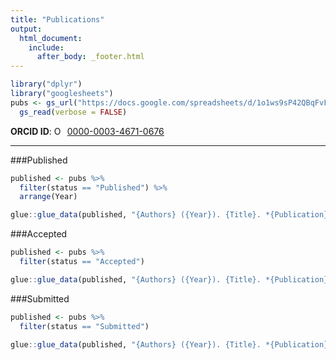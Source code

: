 ```yaml
---
title: "Publications"
output:
  html_document:
    include:
      after_body: _footer.html
---
```


``` r
library("dplyr")
library("googlesheets")
pubs <- gs_url("https://docs.google.com/spreadsheets/d/1o1ws9sP42QBqFvFP0wQcJ5Rk6l2ILaJrmhOdioMlVpY/edit#gid=0", verbose = FALSE) %>% 
  gs_read(verbose = FALSE)
```
**ORCID ID**:
<a href="https://orcid.org/0000-0003-4671-0676" target="orcid.widget" rel="noopener noreferrer" style="vertical-align:top;"><img src="https://orcid.org/sites/default/files/images/orcid_16x16.png" style="width:1em;margin-right:.5em;" alt="ORCID iD icon">0000-0003-4671-0676</a>

---

###Published

```r
published <- pubs %>%
  filter(status == "Published") %>%
  arrange(Year)

glue::glue_data(published, "{Authors} ({Year}). {Title}. *{Publication}, {Volume}*({Number}), {Pages}. <br><br>")
```


###Accepted

```r
published <- pubs %>%
  filter(status == "Accepted")

glue::glue_data(published, "{Authors} ({Year}). {Title}. *{Publication}*. <br><br>")
```

###Submitted

```r
published <- pubs %>%
  filter(status == "Submitted")

glue::glue_data(published, "{Authors} ({Year}). {Title}. *{Publication}*. <br><br>")
```


